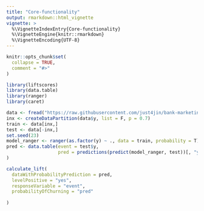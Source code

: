 ```yaml
---
title: "Core-functionality"
output: rmarkdown::html_vignette
vignette: >
  %\VignetteIndexEntry{Core-functionality}
  %\VignetteEngine{knitr::rmarkdown}
  %\VignetteEncoding{UTF-8}
---
```


```r
knitr::opts_chunk$set(
  collapse = TRUE,
  comment = "#>"
)
```

```r
library(liftscores)
library(data.table)
library(ranger)
library(caret)

data <- fread("https://raw.githubusercontent.com/just4jin/bank-marketing-prediction/master/data/bank_full.csv")
inx <- createDataPartition(data$y, list = F, p = 0.7)
train <- data[inx,]
test <- data[-inx,]
set.seed(23)
model_ranger <- ranger(as.factor(y) ~ ., data = train, probability = T)
pred <- data.table(event = test$y,
                   pred = predictions(predict(model_ranger, test))[, "yes"]
)

calculate_lift(
  dataWithProbabilityPrediction = pred, 
  levelPositive = "yes",
  responseVariable = "event", 
  probabilityOfChurning = "pred"
  
)
```
